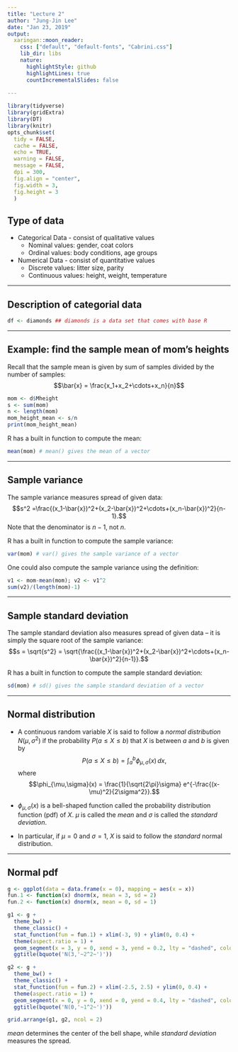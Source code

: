 ```yaml
---
title: "Lecture 2"
author: "Jung-Jin Lee"
date: "Jan 23, 2019"
output:
  xaringan::moon_reader:
    css: ["default", "default-fonts", "Cabrini.css"] 
    lib_dir: libs
    nature:
      highlightStyle: github
      highlightLines: true
      countIncrementalSlides: false
      
---
```

```r
library(tidyverse) 
library(gridExtra)
library(DT)
library(knitr) 
opts_chunk$set(
  tidy = FALSE,
  cache = FALSE,
  echo = TRUE,
  warning = FALSE,
  message = FALSE,
  dpi = 300,
  fig.align = "center",
  fig.width = 3,
  fig.height = 3
  )
```

## Type of data

- Categorical Data - consist of qualitative values
  - Nominal values: gender, coat colors
  - Ordinal values: body conditions, age groups
  
- Numerical Data - consist of quantitative values
  - Discrete values: litter size, parity
  - Continuous values: height, weight, temperature
  
---

## Description of categorial data

```r
df <- diamonds ## diamonds is a data set that comes with base R
```

---

## Example: find the sample mean of mom's heights

Recall that the sample mean is given by sum of samples divided by the number of samples:
$$\bar{x} = \frac{x_1+x_2+\cdots+x_n}{n}$$

```r
mom <- d$Mheight
s <- sum(mom)
n <- length(mom)
mom_height_mean <- s/n
print(mom_height_mean)
```

R has a built in function to compute the mean:

```r
mean(mom) # mean() gives the mean of a vector
```

---

## Sample variance

The sample variance measures spread of given data:
$$s^2 =\frac{(x_1-\bar{x})^2+(x_2-\bar{x})^2+\cdots+(x_n-\bar{x})^2}{n-1}.$$
Note that the denominator is $n-1$, not $n$.

R has a built in function to compute the sample variance:

```r
var(mom) # var() gives the sample variance of a vector
```

One could also compute the sample variance using the definition:

```r
v1 <- mom-mean(mom); v2 <- v1^2
sum(v2)/(length(mom)-1)
```

---

## Sample standard deviation

The sample standard deviation also measures spread of given data -- it is simply the square root of the sample variance:
$$s = \sqrt{s^2} = \sqrt{\frac{(x_1-\bar{x})^2+(x_2-\bar{x})^2+\cdots+(x_n-\bar{x})^2}{n-1}}.$$

R has a built in function to compute the sample standard deviation:

```r
sd(mom) # sd() gives the sample standard deviation of a vector
```

---

## Normal distribution

- A continuous random variable $X$ is said to follow a _normal distribution_ $N(\mu, \sigma^2)$ if the probability $P(a\leq X \leq b)$ that $X$ is between $a$ and $b$ is given by 
$$P(a\leq X \leq b) = \int_a^b \phi_{\mu,\sigma}(x)\,dx,$$
where $$\phi_{\mu,\sigma}(x) = \frac{1}{\sqrt{2\pi}\sigma} e^{-\frac{(x-\mu)^2}{2\sigma^2}}.$$

- $\phi_{\mu,\sigma}(x)$ is a bell-shaped function called the probability distribution function (pdf) of $X$. $\mu$ is called the _mean_ and $\sigma$ is called the _standard deviation_.

- In particular, if $\mu = 0$ and $\sigma = 1$, $X$ is said to follow the _standard_ normal distribution.

---

## Normal pdf

```r
g <- ggplot(data = data.frame(x = 0), mapping = aes(x = x))
fun.1 <- function(x) dnorm(x, mean = 3, sd = 2)
fun.2 <- function(x) dnorm(x, mean = 0, sd = 1)

g1 <- g + 
  theme_bw() + 
  theme_classic() +
  stat_function(fun = fun.1) + xlim(-3, 9) + ylim(0, 0.4) +
  theme(aspect.ratio = 1) +
  geom_segment(x = 3, y = 0, xend = 3, yend = 0.2, lty = "dashed", color = "red") +
  ggtitle(bquote('N(3,'~2^2~')'))

g2 <- g + 
  theme_bw() + 
  theme_classic() +
  stat_function(fun = fun.2) + xlim(-2.5, 2.5) + ylim(0, 0.4) +
  theme(aspect.ratio = 1) +
  geom_segment(x = 0, y = 0, xend = 0, yend = 0.4, lty = "dashed", color = "red") +
  ggtitle(bquote('N(0,'~1^2~')'))

grid.arrange(g1, g2, ncol = 2)
```

_mean_ determines the center of the bell shape, while _standard deviation_ measures the spread.



